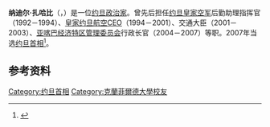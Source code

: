 {{Infobox Officeholder
|name        = 纳迪尔·扎哈比<br><small>نادر الذهبي</small>
|image       = NaderalDahabi.jpg
|imagesize   = 150px
|office      = [[约旦首相|约旦首相]]
|monarch     = [[阿卜杜拉二世|阿卜杜拉二世]]
|term_start  = 2007年11月25日
|term_end    = 2009年12月14日
|predecessor = [[马鲁夫·巴希特|马鲁夫·巴希特]]
|successor   = [[萨米尔·里法伊|萨米尔·里法伊]]
|birth_date  = {{bda|1946|10|7|df=y}}
|birth_place =
|death_date  =
|death_place =
|party       = [[无党籍|无党籍]]
|religion    = [[伊斯兰教|伊斯兰教]]
|alma_mater  = 
}}
'''纳迪尔·扎哈比'''（{{lang-ar|نادر الذهبي}}，{{bd|1946年|10月7日||}}）是一位[[约旦|约旦]][[政治家|政治家]]。曾先后担任[[约旦皇家空军|约旦皇家空军]]后勤助理指挥官（1992－1994）、[[皇家约旦航空|皇家约旦航空]]CEO（1994－2001）、交通大臣（2001－2003）、[[亚喀巴经济特区管理委员会|亚喀巴经济特区管理委员会]]行政长官（2004－2007）等职。2007年当选[[约旦首相|约旦首相]]<ref>{{cite web | language = zh-cn | publisher = 人民网 | title = 约旦新政府宣誓就职 纳迪尔·扎哈比任首相 | url = http://world.people.com.cn/GB/1029/42361/6573255.html | date = 2007-11-25 | accessdate = 2011-02-02 | archive-url = https://web.archive.org/web/20160304090017/http://world.people.com.cn/GB/1029/42361/6573255.html | archive-date = 2016-03-04 | dead-url = yes }}</ref>。
==参考资料==
{{reflist}}

{{s-start}}
{{s-off}}
{{s-bef|before=[[马鲁夫·巴希特|马鲁夫·巴希特]]}}
{{s-ttl|title=[[约旦首相|约旦首相]]|years=2007–2009}}
{{s-aft|after=[[萨米尔·里法伊|萨米尔·里法伊]]}}
{{s-end}}
{{约旦首相}}


{{DEFAULTSORT:Dahabi, Nader}}
[[Category:约旦首相|Category:约旦首相]]
[[Category:克蘭菲爾德大學校友|Category:克蘭菲爾德大學校友]]
